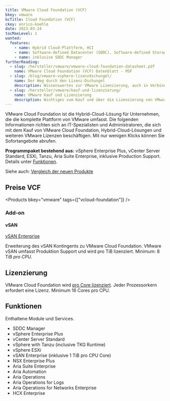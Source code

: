 ```yaml
---
title: VMware Cloud Foundation (VCF)
bkey: vmware
bcTitle: Cloud Foundation (VCF)
ckey: enrico-koehle
date: 2023-03-24
tocMaxLevel: 1
wanted:
  features:
    - name: Hybrid Cloud-Plattform, HCI
    - name: Software-defined Datacenter (SDDC), Software-defined Storage (SDS)
    - name: inklusive SDDC Manager
furtherReading:
  - slug: /hersteller/vmware/vmware-cloud-foundation-datasheet.pdf
    name: VMware Cloud Foundation (VCF) Datenblatt - PDF
  - slug: /blog/vmware-vsphere-lizenzdschungel/
    name: Der Weg durch den Lizenz-Dschungel
    description: Wissenswertes zur VMware Lizenzierung, auch in Verbindung mit Microsoft Windows Servern.
  - slug: /hersteller/vmware/kauf-und-lizenzierung/
    name: VMware Kauf und Lizenzierung
    description: Wichtiges zum Kauf und über die Lizenzierung von VMware Produkten in der Form eines Nachschlagewerks.
---
```


<Intro>

VMware Cloud Foundation ist die Hybrid-Cloud-Lösung für Unternehmen, die die komplette Plattform von VMware umfasst.
Die folgenden Informationen richten sich an IT-Spezialisten und Administratoren, die sich mit dem Kauf von VMware Cloud Foundation, Hybrid-Cloud-Lösungen und weiteren VMware Lizenzen beschäftigen. Mit nur wenigen Klicks können Sie Sofortangebote abrufen.

</Intro>

<TOC />



**Programmpaket bestehend aus:** vSphere Enterprise Plus, vCenter Server Standard, ESXi, Tanzu, Aria Suite Enterprise, inklusive Production Support. Details unter [Funktionen](#funktionen).

Siehe auch: [Vergleich der neuen Produkte](/hersteller/vmware/vsphere/#vergleich-neue-produkte)



## Preise VCF


<Products bkey="vmware" tags={["vcloud-foundation"]} />


### Add-on

#### vSAN

<ArrowItem>

  [vSAN Enterprise](/hersteller/vmware/vsan/#preise-vsan) <br />

  Erweiterung des vSAN Kontingents zu VMware Cloud Foundation. VMware vSAN umfasst Produktion Support und wird pro TiB lizenziert. Minimum: 8 TiB *pro CPU*. 

</ArrowItem>



<GetInTouch/>



## Lizenzierung

VMware Cloud Foundation wird [pro Core lizenziert](/hersteller/vmware/kauf-und-lizenzierung/#lizenzierung-nach-prozessorkernen). Jeder Prozessorkern erfordert eine Lizenz. Minimum 16 Cores pro CPU.


## Funktionen

Enthaltene Module und Services.

<ArrowList>

- SDDC Manager
- vSphere Enterprise Plus
- vCenter Server Standard
- vSphere with Tanzu (inclusive TKG Runtime)
- vSphere ESXi
- vSAN Enterprise (inklusive 1 TiB pro CPU Core)
- NSX Enterprise Plus
- Aria Suite Enterprise
- Aria Automation
- Aria Operations
- Aria Operations for Logs
- Aria Operations for Networks Enterprise
- HCX Enterprise

</ArrowList>


<GetInTouch theme="light" />
